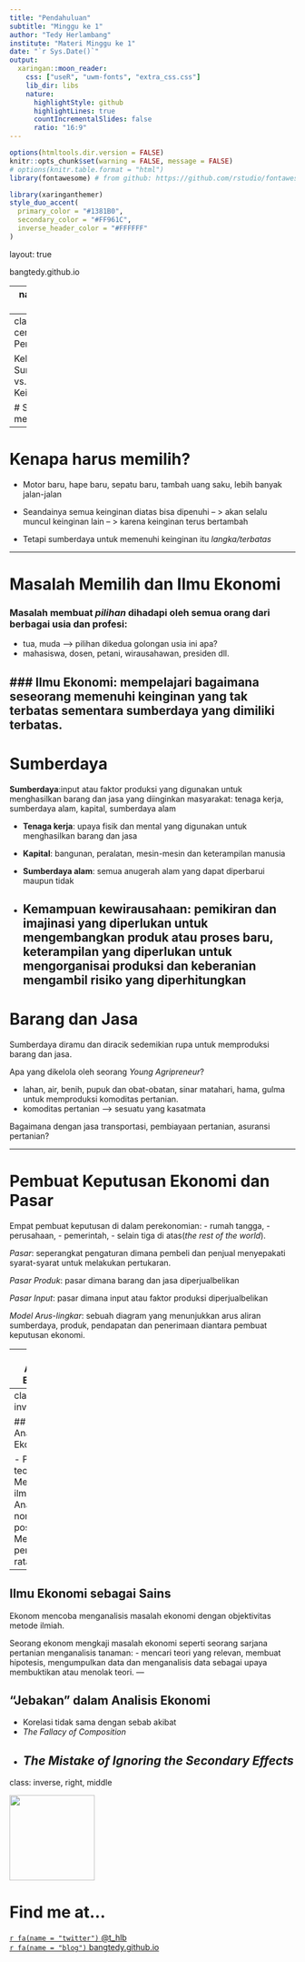 ```yaml
---
title: "Pendahuluan"
subtitle: "Minggu ke 1"
author: "Tedy Herlambang"
institute: "Materi Minggu ke 1"
date: "`r Sys.Date()`"
output:
  xaringan::moon_reader:
    css: ["useR", "uwm-fonts", "extra_css.css"]
    lib_dir: libs
    nature:
      highlightStyle: github
      highlightLines: true
      countIncrementalSlides: false
      ratio: "16:9"
---
```


```r
options(htmltools.dir.version = FALSE)
knitr::opts_chunk$set(warning = FALSE, message = FALSE)
# options(knitr.table.format = "html")
library(fontawesome) # from github: https://github.com/rstudio/fontawesome
```

```r
library(xaringanthemer)
style_duo_accent(
  primary_color = "#1381B0",
  secondary_color = "#FF961C",
  inverse_header_color = "#FFFFFF"
)
```
layout: true
  
<div class="my-footer"><span>bangtedy.github.io</span></div>

<!-- this adds the link footer to all slides, depends on my-footer class in css-->

---
name: setup
class: middle, inverse

# LUARAN PEMBELAJARAN

Setelah mempelajari bab ini, mahasiswa diharapkan dapat:

1. Menjelaskan persoalan kelangkaan sumberdaya relatif terhadap keinginan di dalam ekonomi
2. Menjelaskan hal-hal yang mempengaruhi sebuah pilihan
3. Menjelaskan hubungan antara teori ekonomi dan realitas ekonomi
4. Mengidentifikasi perangkap-perangkap analisis ekonomi

---
class: inverse, center, middle
# Persoalan Ekonomi:

Kelangkaan Sumberdaya vs. Ketidakterbatasan Keinginan

# Seseorang harus membuat pilihan

---

# Kenapa harus memilih?

- Motor baru, hape baru, sepatu baru, tambah uang saku, lebih banyak jalan-jalan 

- Seandainya semua keinginan diatas bisa dipenuhi -- > akan selalu muncul keinginan lain -- > karena keinginan terus bertambah

- Tetapi sumberdaya untuk memenuhi keinginan itu *langka/terbatas*

---

# Masalah Memilih dan Ilmu Ekonomi

### Masalah membuat *pilihan* dihadapi oleh semua orang dari berbagai usia dan profesi:

- tua, muda --> pilihan dikedua golongan usia ini apa? 
- mahasiswa, dosen, petani, wirausahawan, presiden dll.

### Ilmu Ekonomi: mempelajari bagaimana seseorang memenuhi keinginan yang tak terbatas sementara sumberdaya yang dimiliki terbatas.
---

# Sumberdaya

**Sumberdaya**:input atau faktor produksi yang digunakan untuk menghasilkan barang dan jasa yang diinginkan masyarakat: tenaga kerja, sumberdaya alam, kapital, sumberdaya alam

- **Tenaga kerja**: upaya fisik dan mental yang digunakan untuk menghasilkan barang dan jasa

- **Kapital**: bangunan, peralatan, mesin-mesin dan keterampilan manusia

- **Sumberdaya alam**: semua anugerah alam yang dapat diperbarui maupun tidak

- **Kemampuan kewirausahaan**: pemikiran dan imajinasi yang diperlukan untuk mengembangkan produk atau proses baru, keterampilan yang diperlukan untuk mengorganisai produksi dan keberanian mengambil risiko yang diperhitungkan
---

# Barang dan Jasa

Sumberdaya diramu dan diracik sedemikian rupa untuk memproduksi barang dan jasa. 

Apa yang dikelola oleh seorang *Young Agripreneur*?

- lahan, air, benih, pupuk dan obat-obatan, sinar matahari, hama, gulma untuk memproduksi komoditas pertanian. 
- komoditas pertanian --> sesuatu yang kasatmata

Bagaimana dengan jasa transportasi, pembiayaan pertanian, asuransi pertanian?

---

# Pembuat Keputusan Ekonomi dan Pasar
Empat pembuat keputusan di dalam perekonomian: 
- rumah tangga, 
- perusahaan,
- pemerintah,
- selain tiga di atas(*the rest of the world*).

*Pasar*: seperangkat pengaturan dimana pembeli dan penjual menyepakati syarat-syarat untuk melakukan pertukaran.

*Pasar Produk*: pasar dimana barang dan jasa diperjualbelikan

*Pasar Input*: pasar dimana input atau faktor produksi diperjualbelikan

*Model Arus-lingkar*: sebuah diagram yang menunjukkan arus aliran sumberdaya, produk, pendapatan dan penerimaan diantara pembuat keputusan ekonomi.

---
# Seni Analisis Ekonomi

- Nafsi rasional (*rational self-interest*)
- Pilihan perlu waktu dan informasi (*choice requires time and information*)
- Analisis ekonomi adalah analisis marjinal (*economic analysis is marginal analysis*)

#### Have you discovered a "marginal" analysis?

---
class: inverse

## Sains Analisis Ekonomi

- Peran dari teori
- Metode ilmiah
- Analisis normatif dan positif
- Memprediksi perilaku rata-rata

---

## Ilmu Ekonomi sebagai Sains
Ekonom mencoba menganalisis masalah ekonomi dengan objektivitas metode ilmiah. 

Seorang ekonom mengkaji masalah ekonomi seperti seorang sarjana pertanian menganalisis tanaman: 
- mencari teori yang relevan, membuat hipotesis, mengumpulkan data dan menganalisis data sebagai upaya membuktikan atau menolak teori.
---

## "Jebakan" dalam Analisis Ekonomi

 - Korelasi tidak sama dengan sebab akibat
 - *The Fallacy of Composition*
 - *The Mistake of Ignoring the Secondary Effects*
---

class: inverse, right, middle

<img class= "circle" src="https://github.com/bangtedy.png" width="150px"/>

# Find me at...

[`r fa(name = "twitter")` @t_hlb](http://twitter.com/t_hlb)  
[`r fa(name = "blog")` bangtedy.github.io](https://bangtedy.github.io)





